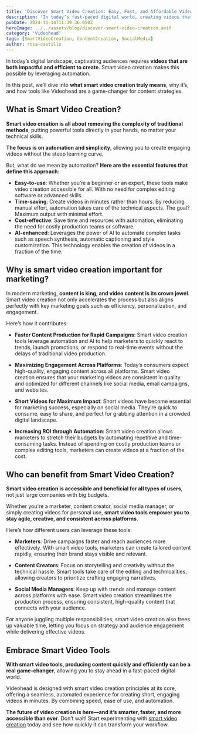 ```yaml
---
title: 'Discover Smart Video Creation: Easy, Fast, and Affordable Videos'
description: 'In today’s fast-paced digital world, creating videos that are both engaging and efficient is key to standing out. In this post, we’ll explore what smart video creation is, why it matters, and how it can transform your content strategy.'
pubDate: 2024-11-14T11:39:36.050Z
heroImage: ../../assets/blog/discover-smart-video-creation.avif
category: 'Videohead'
tags: [SmartVideoCreation, ContentCreation, SocialMedia]
author: rosa-castillo
---
```


In today’s digital landscape, captivating audiences requires **videos that are both impactful and efficient to create**. Smart video creation makes this possible by leveraging automation.

In this post, we’ll dive into **what smart video creation truly means**, why it’s, and how tools like Videohead are a game-changer for content strategies.

## What is Smart Video Creation?

**Smart video creation is all about removing the complexity of traditional methods**, putting powerful tools directly in your hands, no matter your technical skills.

**The focus is on automation and simplicity**, allowing you to create engaging videos without the steep learning curve.

But, what do we mean by automation? **Here are the essential features that define this approach**:

- **Easy-to-use**: Whether you’re a beginner or an expert, these tools make video creation accessible for all. With no need for complex editing software or advanced skills.
- **Time-saving**: Create videos in minutes rather than hours. By reducing manual effort, automation takes care of the technical aspects. The goal? Maximum output with minimal effort.
- **Cost-effective**: Save time and resources with automation, eliminating the need for costly production teams or software.
- **AI-enhanced**: Leverages the power of AI to automate complex tasks such as speech synthesis, automatic captioning and style customization. This technology enables the creation of videos in a fraction of the time.

## Why is smart video creation important for marketing?

In modern marketing, **content is king, and video content is its crown jewel**. Smart video creation not only accelerates the process but also aligns perfectly with key marketing goals such as efficiency, personalization, and engagement.

Here’s how it contributes:

- **Faster Content Production for Rapid Campaigns**: Smart video creation tools leverage automation and AI to help marketers to quickly react to trends, launch promotions, or respond to real-time events without the delays of traditional video production.

- **Maximizing Engagement Across Platforms**: Today’s consumers expect high-quality, engaging content across all platforms. Smart video creation ensures that your marketing videos are consistent in quality and optimized for different channels like social media, email campaigns, and websites. 

- **Short Videos for Maximum Impact**: Short videos have become essential for marketing success, especially on social media. They’re quick to consume, easy to share, and perfect for grabbing attention in a crowded digital landscape.

- **Increasing ROI through Automation**: Smart video creation allows marketers to stretch their budgets by automating repetitive and time-consuming tasks. Instead of spending on costly production teams or complex editing tools, marketers can create videos at a fraction of the cost.

## Who can benefit from Smart Video Creation? 

**Smart video creation is accessible and beneficial for all types of users**, not just large companies with big budgets.

Whether you're a marketer, content creator, social media manager, or simply creating videos for personal use, **smart video tools empower you to stay agile, creative, and consistent across platforms**.

Here’s how different users can leverage these tools:

- **Marketers**: Drive campaigns faster and reach audiences more effectively. With smart video tools, marketers can create tailored content rapidly, ensuring their brand stays visible and relevant.

- **Content Creators**: Focus on storytelling and creativity without the technical hassle. Smart tools take care of the editing and technicalities, allowing creators to prioritize crafting engaging narratives.

- **Social Media Managers**: Keep up with trends and manage content across platforms with ease. Smart video creation streamlines the production process, ensuring consistent, high-quality content that connects with your audience.

For anyone juggling multiple responsibilities, smart video creation also frees up valuable time, letting you focus on strategy and audience engagement while delivering effective videos.

## Embrace Smart Video Tools

**With smart video tools, producing content quickly and efficiently can be a real game-changer**, allowing you to stay ahead in a fast-paced digital world.

Videohead is designed with smart video creation principles at its core, offering a seamless, automated experience for creating short, engaging videos in minutes. By combining speed, ease of use, and automation. 

**The future of video creation is here—and it’s smarter, faster, and more accessible than ever**.
Don’t wait! Start experimenting with [smart video creation](https://videohead.io) today and see how quickly it can transform your workflow.